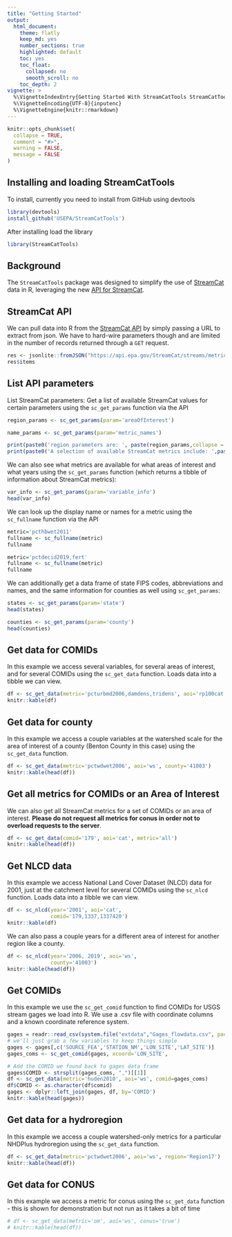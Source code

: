 ```yaml
---
title: "Getting Started"
output: 
  html_document:
    theme: flatly
    keep_md: yes
    number_sections: true
    highlighted: default 
    toc: yes
    toc_float:
      collapsed: no
      smooth_scroll: no
    toc_depth: 2
vignette: >
  %\VignetteIndexEntry{Getting Started With StreamCatTools StreamCatTools}
  %\VignetteEncoding{UTF-8}{inputenc}
  %\VignetteEngine{knitr::rmarkdown}
---
```


```r
knitr::opts_chunk$set(
  collapse = TRUE,
  comment = "#>", 
  warning = FALSE, 
  message = FALSE
)
```

## Installing and loading StreamCatTools
To install, currently you need to install from GitHub using devtools
```r
library(devtools)
install_github('USEPA/StreamCatTools')
```

After installing load the library
```r
library(StreamCatTools)
```

## Background
The `StreamCatTools` package was designed to simplify the use of [StreamCat](https://www.epa.gov/national-aquatic-resource-surveys/streamcat-dataset) data in R, leveraging the new [API for StreamCat](https://intranet.ord.epa.gov/sswr/streamcat-web-tools). 

## StreamCat API
We can  pull data into R from the [StreamCat API](https://usepa.github.io/StreamCatWebServices_Public/#/) by simply passing a URL to extract from json.  We have to hard-wire parameters though and are limited in the number of records returned through a `GET` request.
```r
res <- jsonlite::fromJSON("https://api.epa.gov/StreamCat/streams/metrics?name=fert&areaOfInterest=cat&comid=179")
res$items
```

## List API parameters
List StreamCat parameters: Get a list of available StreamCat values for certain parameters using the `sc_get_params` function via the API
```r
region_params <- sc_get_params(param='areaOfInterest')

name_params <- sc_get_params(param='metric_names')

print(paste0('region parameters are: ', paste(region_params,collapse = ', ')))
print(paste0('A selection of available StreamCat metrics include: ',paste(name_params[1:10],collapse = ', ')))
```
We can also see what metrics are available for what areas of interest and what years using the `sc_get_params` function (which returns a tibble of information about StreamCat metrics):
```r
var_info <- sc_get_params(param='variable_info')
head(var_info)
```

We can look up the display name or names for a metric using the `sc_fullname` function via the API
```r
metric='pcthbwet2011'
fullname <- sc_fullname(metric)
fullname
```

```r
metric='pctdecid2019,fert'
fullname <- sc_fullname(metric)
fullname
```
We can additionally get a data frame of state FIPS codes, abbreviations and names, and the same information for counties as well using `sc_get_params`:
```r
states <- sc_get_params(param='state')
head(states)
```

```r
counties <- sc_get_params(param='county')
head(counties)
```

## Get data for COMIDs
In this example we access several variables, for several areas of interest, and for several COMIDs using the `sc_get_data` function.  Loads data into a tibble we can view.
```r
df <- sc_get_data(metric='pcturbmd2006,damdens,tridens', aoi='rp100cat,cat,ws', comid='179,1337,1337420')
knitr::kable(df)
```

## Get data for county
In this example we access a couple variables at the watershed scale for the area of interest of a county (Benton County in this case) using the `sc_get_data` function. 
```r
df <- sc_get_data(metric='pctwdwet2006', aoi='ws', county='41003')
knitr::kable(head(df))
```

## Get all metrics for COMIDs or an Area of Interest
We can also get all StreamCat metrics for a set of COMIDs or an area of interest.  **Please do not request all metrics for conus in order not to overload requests to the server**.
```r
df <- sc_get_data(comid='179', aoi='cat', metric='all')
knitr::kable(head(df))
```

## Get NLCD data
In this example we access National Land Cover Dataset (NLCD) data for 2001, just at the catchment level for several COMIDs using the `sc_nlcd` function.  Loads data into a tibble we can view.
```r
df <- sc_nlcd(year='2001', aoi='cat',
              comid='179,1337,1337420')
knitr::kable(df)
```

We can also pass a couple years for a different area of interest for another region like a county.
```r
df <- sc_nlcd(year='2006, 2019', aoi='ws',
              county='41003')
knitr::kable(head(df))
```

## Get COMIDs
In this example we use the `sc_get_comid` function to find COMIDs for USGS stream gages we load into R. We use a .csv file with coordinate columns and a known coordinate reference system.
```r
gages = readr::read_csv(system.file("extdata","Gages_flowdata.csv", package = "StreamCatTools"),show_col_types = FALSE)
# we'll just grab a few variables to keep things simple
gages <- gages[,c('SOURCE_FEA','STATION_NM','LON_SITE','LAT_SITE')]
gages_coms <- sc_get_comid(gages, xcoord='LON_SITE',                   ycoord='LAT_SITE', crsys=4269)

# Add the COMID we found back to gages data frame
gages$COMID <- strsplit(gages_coms, ",")[[1]]
df <- sc_get_data(metric='huden2010', aoi='ws', comid=gages_coms)
df$COMID <- as.character(df$comid)
gages <- dplyr::left_join(gages, df, by='COMID')
knitr::kable(head(gages))
```

## Get data for a hydroregion
In this example we access a couple watershed-only metrics for a particular NHDPlus hydroregion using the `sc_get_data` function.
```r
df <- sc_get_data(metric='pctwdwet2006', aoi='ws', region='Region17')
knitr::kable(head(df))
```

## Get data for CONUS
In this example we access a metric for conus using the `sc_get_data` function - this is shown for demonstration but not run as it takes a bit of time
```r
# df <- sc_get_data(metric='om', aoi='ws', conus='true')
# knitr::kable(head(df))
```

